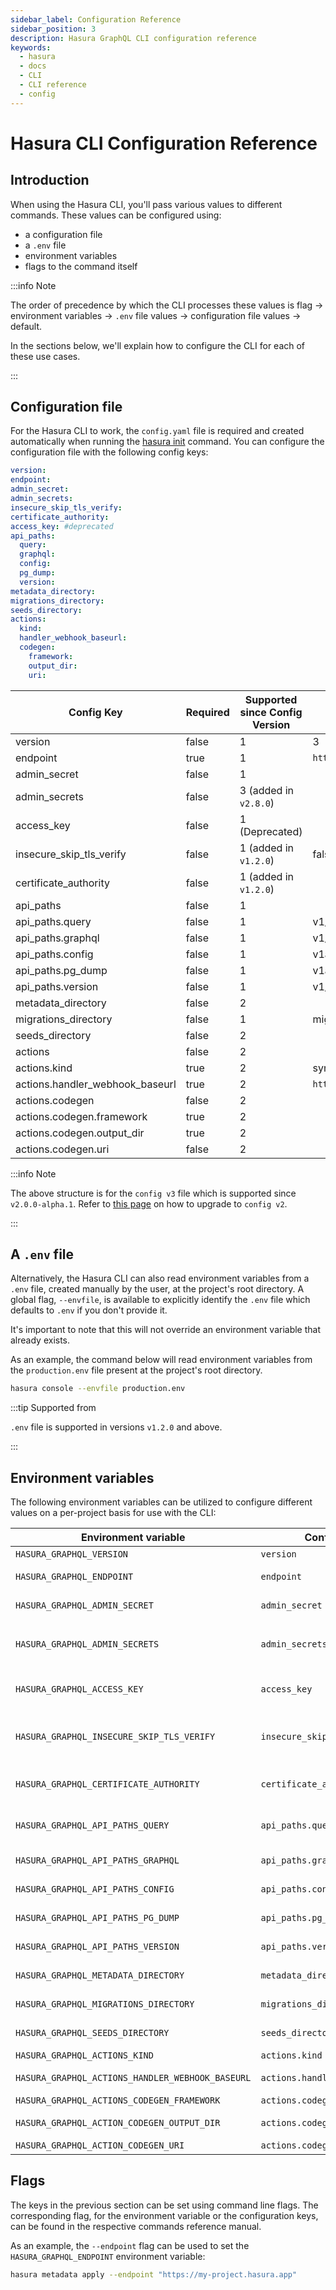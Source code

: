 ```yaml
---
sidebar_label: Configuration Reference
sidebar_position: 3
description: Hasura GraphQL CLI configuration reference
keywords:
  - hasura
  - docs
  - CLI
  - CLI reference
  - config
---
```


# Hasura CLI Configuration Reference

## Introduction

When using the Hasura CLI, you'll pass various values to different commands. These values can be configured using:

- a configuration file
- a `.env` file
- environment variables
- flags to the command itself

:::info Note

The order of precedence by which the CLI processes these values is flag -> environment variables -> `.env` file
values -> configuration file values -> default.

In the sections below, we'll explain how to configure the CLI for each of these use cases.

:::

## Configuration file

For the Hasura CLI to work, the `config.yaml` file is required and created automatically when running the
[hasura init](/hasura-cli/commands/hasura_init.mdx) command. You can configure the configuration file with the following
config keys:

```yaml
version:
endpoint:
admin_secret:
admin_secrets:
insecure_skip_tls_verify:
certificate_authority:
access_key: #deprecated
api_paths:
  query:
  graphql:
  config:
  pg_dump:
  version:
metadata_directory:
migrations_directory:
seeds_directory:
actions:
  kind:
  handler_webhook_baseurl:
  codegen:
    framework:
    output_dir:
    uri:
```

| Config Key                      | Required | Supported since Config Version | Default value           |
| ------------------------------- | -------- | ------------------------------ | ----------------------- |
| version                         | false    | 1                              | 3                       |
| endpoint                        | true     | 1                              | `http://localhost:8080` |
| admin_secret                    | false    | 1                              |                         |
| admin_secrets                   | false    | 3 (added in `v2.8.0`)          |                         |
| access_key                      | false    | 1 (Deprecated)                 |                         |
| insecure_skip_tls_verify        | false    | 1 (added in `v1.2.0`)          | false                   |
| certificate_authority           | false    | 1 (added in `v1.2.0`)          |                         |
| api_paths                       | false    | 1                              |                         |
| api_paths.query                 | false    | 1                              | v1/query                |
| api_paths.graphql               | false    | 1                              | v1/graphql              |
| api_paths.config                | false    | 1                              | v1alpha1/config         |
| api_paths.pg_dump               | false    | 1                              | v1alpha1/pg_dump        |
| api_paths.version               | false    | 1                              | v1/version              |
| metadata_directory              | false    | 2                              |                         |
| migrations_directory            | false    | 1                              | migrations              |
| seeds_directory                 | false    | 2                              |                         |
| actions                         | false    | 2                              |                         |
| actions.kind                    | true     | 2                              | synchronous             |
| actions.handler_webhook_baseurl | true     | 2                              | `http://localhost:3000` |
| actions.codegen                 | false    | 2                              |                         |
| actions.codegen.framework       | true     | 2                              |                         |
| actions.codegen.output_dir      | true     | 2                              |                         |
| actions.codegen.uri             | false    | 2                              |                         |

:::info Note

The above structure is for the `config v3` file which is supported since `v2.0.0-alpha.1`. Refer to
[this page](/migrations-metadata-seeds/legacy-configs/upgrade-v3.mdx) on how to upgrade to `config v2`.

:::

## A `.env` file

Alternatively, the Hasura CLI can also read environment variables from a `.env` file, created manually by the user, at
the project's root directory. A global flag, `--envfile`, is available to explicitly identify the `.env` file which
defaults to `.env` if you don't provide it.

It's important to note that this will not override an environment variable that already exists.

As an example, the command below will read environment variables from the `production.env` file present at the
project's root directory.

```bash
hasura console --envfile production.env
```

:::tip Supported from

`.env` file is supported in versions `v1.2.0` and above.

:::

## Environment variables

The following environment variables can be utilized to configure different values on a per-project basis for use with
the CLI:

| Environment variable                             | Config file key                   | Description                                                                                                                                                   |
|--------------------------------------------------|-----------------------------------|---------------------------------------------------------------------------------------------------------------------------------------------------------------|
| `HASURA_GRAPHQL_VERSION`                         | `version`                         | Config version to be used.                                                                                                                                    |
| `HASURA_GRAPHQL_ENDPOINT`                        | `endpoint`                        | http(s) endpoint for Hasura GraphQL engine.                                                                                                                   |
| `HASURA_GRAPHQL_ADMIN_SECRET`                    | `admin_secret`                    | Admin secret for Hasura GraphQL engine.                                                                                                                       |
| `HASURA_GRAPHQL_ADMIN_SECRETS`                   | `admin_secrets`                   | [Admin secrets](/security/multiple-admin-secrets.mdx) for Hasura GraphQL engine _(Cloud/EE only)_. eg: `HASURA_GRAPHQL_ADMIN_SECRETS='["foo", "bar", "baz"]'` |
| `HASURA_GRAPHQL_ACCESS_KEY`                      | `access_key`                      | Access key for Hasura GraphQL engine. Note: Deprecated. Use admin secret instead.                                                                             |
| `HASURA_GRAPHQL_INSECURE_SKIP_TLS_VERIFY`        | `insecure_skip_tls_verify`        | Skip verifying SSL certificate for the Hasura endpoint. Useful if you have a self-singed certificate and don't have access to the CA cert.                    |
| `HASURA_GRAPHQL_CERTIFICATE_AUTHORITY`           | `certificate_authority`           | Path to the CA certificate for validating the self-signed certificate for the Hasura endpoint.                                                                |
| `HASURA_GRAPHQL_API_PATHS_QUERY`                 | `api_paths.query`                 | Schema/ metadata API endpoint. More details at [Schema / metadata API (Deprecated)](/api-reference/index.mdx#schema-metadata-api).                            |
| `HASURA_GRAPHQL_API_PATHS_GRAPHQL`               | `api_paths.graphql`               | GraphQL API endpoint. More details at [GraphQL API](/api-reference/index.mdx#graphql-api).                                                                    |
| `HASURA_GRAPHQL_API_PATHS_CONFIG`                | `api_paths.config`                | Config API endpoint. More details at [Config API](/api-reference/index.mdx#config-api)`.                                                                      |
| `HASURA_GRAPHQL_API_PATHS_PG_DUMP`               | `api_paths.pg_dump`               | PG Dump API endpoint. More details at [pg_dump API](/api-reference/index.mdx#pg-dump-api).                                                                    |
| `HASURA_GRAPHQL_API_PATHS_VERSION`               | `api_paths.version`               | Version API endpoint. More details at [RESTified GraphQL API](/api-reference/index.mdx#version-api).                                                          |
| `HASURA_GRAPHQL_METADATA_DIRECTORY`              | `metadata_directory`              | Defines the directory where the metadata files were stored.                                                                                                   |
| `HASURA_GRAPHQL_MIGRATIONS_DIRECTORY`            | `migrations_directory`            | Defines the directory where the migration files were stored.                                                                                                  |
| `HASURA_GRAPHQL_SEEDS_DIRECTORY`                 | `seeds_directory`                 | Defines the directory where the seed files were stored.                                                                                                       |
| `HASURA_GRAPHQL_ACTIONS_KIND`                    | `actions.kind`                    | Kind to be used for actions.                                                                                                                                  |
| `HASURA_GRAPHQL_ACTIONS_HANDLER_WEBHOOK_BASEURL` | `actions.handler_webhook_baseurl` | Webhook baseurl to be used for actions.                                                                                                                       |
| `HASURA_GRAPHQL_ACTIONS_CODEGEN_FRAMEWORK`       | `actions.codegen.framework`       | Framework to codegen for actions.                                                                                                                             |
| `HASURA_GRAPHQL_ACTION_CODEGEN_OUTPUT_DIR`       | `actions.codegen.output_dir`      | Defines the directory to create the codegen files.                                                                                                            |
| `HASURA_GRAPHQL_ACTION_CODEGEN_URI`              | `actions.codegen.uri`             | URI to codegen for actions.                                                                                                                                   |

## Flags

The keys in the previous section can be set using command line flags. The corresponding flag, for the environment
variable or the configuration keys, can be found in the respective commands reference manual.

As an example, the `--endpoint` flag can be used to set the `HASURA_GRAPHQL_ENDPOINT` environment variable:

```bash
hasura metadata apply --endpoint "https://my-project.hasura.app"
```
